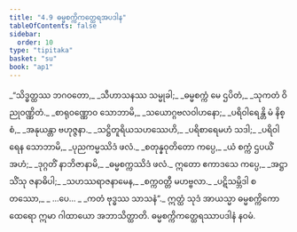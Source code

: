 ```yaml
---
title: "4.9 ဓမ္မစက္ကိကတ္ထေရအပဒါန"
tableOfContents: false
sidebar:
  order: 10
type: "tipitaka"
basket: "su"
book: "ap1"
---
```



<DynamicBreadcrumb />

<Division number="102" book="ap1">

<Paragraph number="1190" type="verses" book="ap1">
_“သိဒ္ဓတ္ထဿ ဘဂဝတော,_  
_သီဟာသနဿ သမ္မုခါ;_  
_ဓမ္မစက္ကံ မေ ဌပိတံ,_  
_သုကတံ ဝိညုဝဏ္ဏိတံ._  

</Paragraph>

</Division>
<Division number="103" book="ap1">

<Paragraph number="1191" type="verses" book="ap1">
_စာရုဝဏ္ဏောဝ သောဘာမိ,_  
_သယောဂ္ဂဗလဝါဟနော;_  
_ပရိဝါရေန္တိ မံ နိစ္စံ,_  
_အနုယန္တာ ဗဟုဇ္ဇနာ._  

</Paragraph>

</Division>
<Division number="104" book="ap1">

<Paragraph number="1192" type="verses" book="ap1">
_သဋ္ဌိတူရိယသဟဿေဟိ,_  
_ပရိစာရေမဟံ သဒါ;_  
_ပရိဝါရေန သောဘာမိ,_  
_ပုညကမ္မဿိဒံ ဖလံ._  

</Paragraph>

</Division>
<Division number="105" book="ap1">

<Paragraph number="1193" type="verses" book="ap1">
_စတုန္နဝုတိတော ကပ္ပေ,_  
_ယံ စက္ကံ ဌပယိံ အဟံ;_  
_ဒုဂ္ဂတိံ နာဘိဇာနာမိ,_  
_ဓမ္မစက္ကဿိဒံ ဖလံ._  

</Paragraph>

</Division>
<Division number="106" book="ap1">

<Paragraph number="1194" type="verses" book="ap1">
ဣတော ဧကာဒသေ ကပ္ပေ,_  
_အဋ္ဌာသိံသု ဇနာဓိပါ;_  
_သဟဿရာဇနာမေန,_  
_စက္ကဝတ္တီ မဟဗ္ဗလာ._  

</Paragraph>

</Division>
<Division number="107" book="ap1">

<Paragraph number="1195" type="verses" book="ap1">
_ပဋိသမ္ဘိဒါ စတဿော,_  
_ …ပေ… _  
_ကတံ ဗုဒ္ဓဿ သာသနံ”._  

</Paragraph>

<Paragraph number="1196" book="ap1">
ဣတ္ထံ သုဒံ အာယသ္မာ ဓမ္မစက္ကိကော ထေရော ဣမာ ဂါထာယော အဘာသိတ္ထာတိ.

</Paragraph>
</Division>

<Paragraph number="1197" type="center" book="ap1">
ဓမ္မစက္ကိကတ္ထေရဿာပဒါနံ နဝမံ.
</Paragraph>